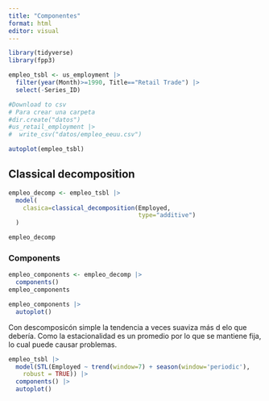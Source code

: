 ```yaml
---
title: "Componentes"
format: html
editor: visual
---
```


```r
library(tidyverse)
library(fpp3)
```


```r
empleo_tsbl <- us_employment |> 
  filter(year(Month)>=1990, Title=="Retail Trade") |> 
  select(-Series_ID)

#Download to csv
# Para crear una carpeta
#dir.create("datos")
#us_retail_employment |> 
#  write_csv("datos/empleo_eeuu.csv")
```

```r
autoplot(empleo_tsbl)
```


## Classical decomposition
```r
empleo_decomp <- empleo_tsbl |> 
  model(
    clasica=classical_decomposition(Employed,
                                    type="additive")
  )

empleo_decomp
```

### Components

```r
empleo_components <- empleo_decomp |> 
  components()
empleo_components

empleo_components |> 
  autoplot()
```

Con descomposicón simple la tendencia a veces suaviza más d elo que debería. Como la estacionalidad es un promedio por lo que se mantiene fija, lo cual puede causar problemas.

```r
empleo_tsbl |> 
  model(STL(Employed ~ trend(window=7) + season(window='periodic'),
    robust = TRUE)) |> 
  components() |> 
  autoplot()
```




